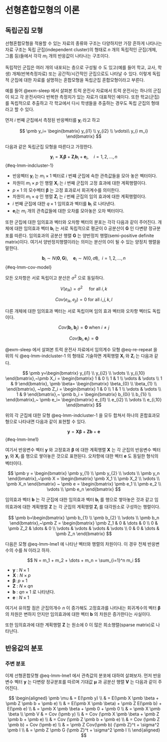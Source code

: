 # 선형혼합모형의 이론  {#sec-lmmtheory} 

## 독립군집 모형 

선형혼합모형을 적용할 수 있는 자료의 종류와 구조는 다양하지만 가장 흔하게 나타나는 자료 구조는 독립 군집(independent cluster)의 형태로  $n$ 개의 독립적인 군집(개체, 그룹 등)들에서 각각 $m_i$ 개의 반응값이 나타나는 구조이다.

독립적인 군집은 여러 개의 내포되는 층으로 구성될 수 도 있고(예를 들어 학교, 교사, 학생) 개체(반복측정자료) 또는 공간적/시간적인 군집으로도 나타날 수 있다.  이렇게 독립적 군집에 대한 자료를 설명하는 혼합모형을 독립군집 혼합모형이라고 부른다.

예를 들어 @exm-sleep 에서 살펴본 트럭 운전사 자료에서 트럭 운전사는 하나의 군집이 되고 각 운전사마다 반복한 측정치가 있는 자료가 대표적인 예이다. 또한 학교(군집)를 독립적으로 추출하고 각 학교에서 다시 학생들을 추출하는 경우도 독립 군집의 형태라고 할 수 있다.


먼저 $i$ 번째 군집에서 측정된 반응벡터를 $\pmb y_i$ 라고 하고 

$$
\pmb y_i=
\begin{bmatrix}
y_{i1} \\
y_{i2} \\
\vdots\\
y_{i m_i}
\end{bmatrix}
$$

다음과 같은 독립군집 모형을 따른다고 가정한다.

$$
\pmb y_i = \pmb X_i \pmb \beta + \pmb Z_i \pmb b_i + \pmb e_i, \quad i=1,2,\dots,n
$$ {#eq-lmm-indcluster-1}

- 반응벡터 $\pmb y_i$ 는 $m_i \times 1$ 벡터로 $i$ 번쨰 군집에 속한 관측값들을 모아 놓은 벡터이다. 
- 차원이 $m_i \times p$ 인 행렬  $\pmb X_i$ 는 $i$ 번째 군집의 고정 효과에 대한 계획행렬이다. 
- $p \times 1$ 의 모수벡터 $\pmb\beta$ 는 고정 효과로서 회귀계수를 의미한다.
- 차원이 $m_i \times q$ 인 행렬  $\pmb Z_i$ 는  $i$ 번째 군집의 임의 효과에 대한 계획행렬이다. 
- $i$ 번째 군집에 대한 $q \times 1$ 임의효과 벡터를 $\pmb b_i$ 로 나타낸다.
- $\pmb e_i$는 $m_i$ 개의 관측값들에 대한 오차를 모아놓은 오차 벡터이다.


또한 군집에 대한 임의효과 벡터와 오차항 벡터의 분포는 각각 다음과 같이 주어진다. 개체에 대한 임의효과 벡터 $\pmb b_i$ 는 서로 독립적으로 평균이 0 공분산이  $\pmb G$ 인 다변량 정규분포를 따른다. 임의효과의 공분산 행렬 $\pmb G$ 는 양반정치 행렬(semi-positive definite matrix)이다. 여기서 양반정치행렬이라는 의미는 분산의 0이 될 수 있는 양정치 행렬을 말한다.


$$
{\pmb b}_i \sim N(\pmb 0, \pmb G ),\quad {\pmb e}_i \sim N(0, \sigma \pmb I), ~~i=1,2,\dots, n
$$ {#eq-lmm-cov-model}  


 모든 오차항은 서로 독립이고 분산은 $\sigma^2$ 으로 동일하다.

$$
V(e_{ik}) = \sigma^2 \quad \text{ for all } i,k
$$

$$
Cov(e_{ik}, e_{jl}) =0 \text{ for all } i,j,k,l 
$$

다른 개체에 대한 임의효과 벡터는 서로 독립이며 임의 효과 벡터와 오차항 벡터도 독립이다. 

$$  
Cov(\pmb b_{i}, \pmb b_{j}) =\pmb 0 \text{ when } i \ne j
$$

$$
Cov(\pmb b_{i}, \pmb e_{i}) =\pmb 0
$$



::: {#exm-lmm-sleep}

@exm-sleep 에서 살펴본 트럭 운전사 자료에서 임의계수 모형 @eq-re-repeat 을 위의 식 @eq-lmm-indcluster-1 의 형태로 기술하면 
계획행렬 $\pmb X_i$ 와 $\pmb Z_i$ 는 다음과 같다. 

$$  
\pmb y=\begin{bmatrix}
y_{i1} \\
y_{i2} \\
\vdots \\
y_{i,10}
\end{bmatrix},~\pmb X_i =
\begin{bmatrix}
1 & 0 \\
1 & 1 \\
\vdots & \vdots  \\
1 & 9 
\end{bmatrix}, \pmb  \beta=
\begin{bmatrix}
\beta_{0} \\
\beta_{1} \\
\end{bmatrix}, ~\pmb Z_i =
\begin{bmatrix}
1 & 0 \\
1 & 1 \\
\vdots & \vdots  \\
1 & 9 
\end{bmatrix},~ \pmb b_i =
\begin{bmatrix}
b_{0i} \\
b_{1i} \\
\end{bmatrix},~
\pmb  e_i= 
\begin{bmatrix}
e_{i1} \\
e_{i2} \\
\vdots \\
e_{i,10}
\end{bmatrix}
$$ 

:::

위의 각 군집에 대한 모형 @eq-lmm-indcluster-1 을 모두 합쳐서 하나의 혼합효과모형으로 나타내면 다음과 같이 표현할 수 있다.

$$
\pmb  y = \pmb  X \pmb \beta + \pmb Z \pmb b + \pmb e 
$$ {#eq-lmm-lme1} 

여기서 반응변수 벡터 $\pmb y$ 와 고정효과 $\pmb \beta$ 에 대한 계획행렬 $\pmb X$ 는 각 군집의 반응변수 벡터 $\pmb y_i$ 와 ${\pmb X}_i$ 를 행으로 쌓아놓은 것으로 표현된다. 오차항에 대한 벡터 $\pmb e$ 도 동일한 형식의 벡터이다.

$$  
\pmb y =
\begin{bmatrix}
\pmb y_{1} \\
\pmb y_{2} \\
\vdots \\
\pmb y_n
\end{bmatrix},~\pmb X =
\begin{bmatrix}
\pmb X_1 \\
\pmb X_2 \\
\vdots \\
\pmb  X_n 
\end{bmatrix}
~ \pmb e =
\begin{bmatrix}
\pmb e_1 \\
\pmb e_2 \\
\vdots  \\
\pmb e_n
\end{bmatrix}
$$ 

임의효과 벡터 ${\pmb  b}$ 는 각 군집에 대한 임의효과 벡터 $\pmb b_i$ 를 행으로 쌓아놓은 것과 같고 임의효과에 대한 계획행렬 $\pmb Z$ 는 각 군집의 계획행렬 ${\pmb Z}_i$ 를 대각원소로 구성하는 행렬이다.

$$ 
\pmb b=\begin{bmatrix}
\pmb b_{1} \\
\pmb b_{2} \\
\vdots \\
\pmb b_n
\end{bmatrix},~\pmb Z =
\begin{bmatrix}
\pmb Z_1 & 0 & \dots & 0 \\
0   & \pmb Z_2 & \dots & 0 \\
\vdots & \vdots & \vdots & \vdots  \\
0 & 0 & \dots & \pmb Z_n
\end{bmatrix}
$$ 

다음은 모형 @eq-lmm-lme1 에 나타난 벡터와 행렬의 차원이다. 이 경우 전체 반응변수의 수를 $N$ 이라고 하자.

$$ 
N = m_1 + m_2 + \dots + m_n = \sum_{i=1}^n m_i
$$


- $\pmb y$ : $N \times 1$ 
- $\pmb X$ : $N \times p$
- $\pmb \beta$: $p \times 1$
- $\pmb Z$ : $N \times qn$ 
- $\pmb b$ : $qn \times 1$ 로 나타낸다.
- $\pmb e$ : $N \times 1$

여기서 유의할 점은 군집의개수 $n$ 이 증가해도 고정효과를 나타내는 회귀계수의 벡터 $\pmb \beta$ 의 차원은 변하지 안지만
임의효과에 대한 벡터  $\pmb b$ 의 차원은 증가한다는 사실이다.

또한 임의효과에 대한 계획행렬 $\pmb Z$ 는 원소에 0 이 많은 희소행렬(sparse matrix)로 나타난다.  


## 반응값의 분포 

### 주변 분포 

이제 선형혼합모형 @eq-lmm-lme1 에서 관측값의 분포에 대하여 살펴보자. 먼저 반응변수 벡터 $\pmb y$ 는 다변량 정규분포를 따르며 기대값 $\pmb \mu$ 과 공분산 행렬 $\pmb V$ 는 다음과 같이 주어진다. 

$$
\begin{aligned}
\pmb \mu & = E(\pmb y)   \\
  & = E(\pmb X \pmb \beta + \pmb Z  \pmb b + \pmb e)  \\
  & = E(\pmb X \pmb \beta) + \pmb Z  E(\pmb b) + E(\pmb e)  \\
  & = \pmb X \pmb \beta + \pmb 0 + \pmb 0  \\
  & = \pmb X \pmb \beta  \\
\pmb V & = Cov (\pmb y)   \\
 & = Cov (\pmb X \pmb \beta + \pmb Z  \pmb b + \pmb e)   \\
 & = Cov (\pmb Z  \pmb b + \pmb e)   \\
 & = Cov (\pmb Z  \pmb b) +  Cov (\pmb e)   \\
 & = \pmb Z Cov(\pmb b) {\pmb Z}^t +  \sigma^2 \pmb I   \\
 & = \pmb  Z  \pmb G {\pmb Z}^t +  \sigma^2 \pmb I  \\ 
\end{aligned}
$$

<!---

위의 식 \@ref(eq:lme1-dist-2) 에서 전체 임의효과 벡터 $b$ 의 공분산 행렬 $\Sigma$는 다음과 나타난다. 

$$
Cov(b) = \sigma^2 \Sigma =  \sigma^2  
\begin{bmatrix}
 G & 0 & \dots & 0 \\
0   &  G & \dots & 0 \\
\vdots & \vdots & \vdots & \vdots  \\
0 & 0 & \dots &  G
\end{bmatrix}
$$ 

그리고 $\sigma^2$ 으로 스케일링된 공분산 행렬 $V$는 다음과 같이 주어진다.  

```{=tex}
\begin{equation}
  V = V(\theta) = I + Z \Sigma(\theta) Z^t = I + \sum_{i=1}^n Z_i G(\theta) Z^t_i
(\#eq:inf-varcomppara)  
\end{equation}  
```

--->